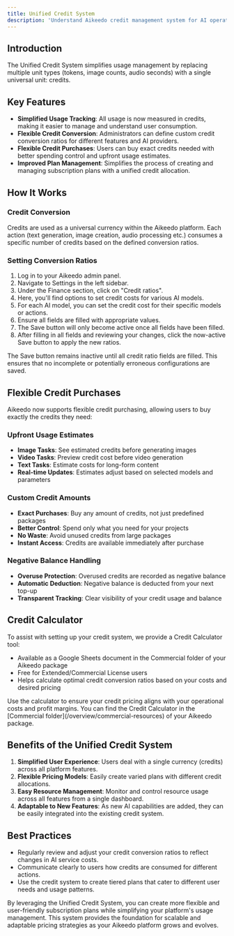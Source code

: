 ```yaml
---
title: Unified Credit System
description: 'Understand Aikeedo credit management system for AI operations including credit conversion ratios, usage tracking, and allocation across subscription plans.'
---
```


## Introduction

The Unified Credit System simplifies usage management by replacing multiple unit types (tokens, image counts, audio seconds) with a single universal unit: credits.

## Key Features

- **Simplified Usage Tracking**: All usage is now measured in credits, making it easier to manage and understand user consumption.
- **Flexible Credit Conversion**: Administrators can define custom credit conversion ratios for different features and AI providers.
- **Flexible Credit Purchases**: Users can buy exact credits needed with better spending control and upfront usage estimates.
- **Improved Plan Management**: Simplifies the process of creating and managing subscription plans with a unified credit allocation.

## How It Works

### Credit Conversion

Credits are used as a universal currency within the Aikeedo platform. Each action (text generation, image creation, audio processing etc.) consumes a specific number of credits based on the defined conversion ratios.

### Setting Conversion Ratios

1. Log in to your Aikeedo admin panel.
2. Navigate to Settings in the left sidebar.
3. Under the Finance section, click on "Credit ratios".
4. Here, you'll find options to set credit costs for various AI models.
5. For each AI model, you can set the credit cost for their specific models or actions.
6. Ensure all fields are filled with appropriate values.
7. The Save button will only become active once all fields have been filled.
8. After filling in all fields and reviewing your changes, click the now-active Save button to apply the new ratios.

<Note>
  The Save button remains inactive until all credit ratio fields are filled. This ensures that no incomplete or potentially erroneous configurations are saved.
</Note>

## Flexible Credit Purchases

Aikeedo now supports flexible credit purchasing, allowing users to buy exactly the credits they need:

### Upfront Usage Estimates
- **Image Tasks**: See estimated credits before generating images
- **Video Tasks**: Preview credit cost before video generation
- **Text Tasks**: Estimate costs for long-form content
- **Real-time Updates**: Estimates adjust based on selected models and parameters

### Custom Credit Amounts
- **Exact Purchases**: Buy any amount of credits, not just predefined packages
- **Better Control**: Spend only what you need for your projects
- **No Waste**: Avoid unused credits from large packages
- **Instant Access**: Credits are available immediately after purchase

### Negative Balance Handling
- **Overuse Protection**: Overused credits are recorded as negative balance
- **Automatic Deduction**: Negative balance is deducted from your next top-up
- **Transparent Tracking**: Clear visibility of your credit usage and balance

## Credit Calculator

To assist with setting up your credit system, we provide a Credit Calculator tool:

- Available as a Google Sheets document in the Commercial folder of your Aikeedo package
- Free for Extended/Commercial License users
- Helps calculate optimal credit conversion ratios based on your costs and desired pricing

<Tip>
  Use the calculator to ensure your credit pricing aligns with your operational costs and profit margins. You can find the Credit Calculator in the [Commercial folder](/overview/commercial-resources) of your Aikeedo package.
</Tip>

## Benefits of the Unified Credit System

1. **Simplified User Experience**: Users deal with a single currency (credits) across all platform features.
2. **Flexible Pricing Models**: Easily create varied plans with different credit allocations.
3. **Easy Resource Management**: Monitor and control resource usage across all features from a single dashboard.
4. **Adaptable to New Features**: As new AI capabilities are added, they can be easily integrated into the existing credit system.

## Best Practices

- Regularly review and adjust your credit conversion ratios to reflect changes in AI service costs.
- Communicate clearly to users how credits are consumed for different actions.
- Use the credit system to create tiered plans that cater to different user needs and usage patterns.

By leveraging the Unified Credit System, you can create more flexible and user-friendly subscription plans while simplifying your platform's usage management. This system provides the foundation for scalable and adaptable pricing strategies as your Aikeedo platform grows and evolves.
